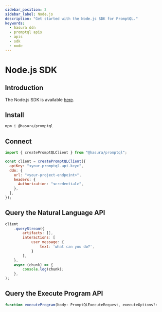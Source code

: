 ```yaml
---
sidebar_position: 2
sidebar_label: Node.js
description: "Get started with the Node.js SDK for PromptQL."
keywords:
  - hasura ddn
  - promptql apis
  - apis
  - sdk
  - node
---
```


# Node.js SDK

## Introduction

The Node.js SDK is available [here](https://www.npmjs.com/package/@hasura/promptql).

## Install

```sh title="The SDK can be installed using npm:"
npm i @hasura/promptql
```

## Connect

```js title="You'll connect to an instnace by creating a client:"
import { createPromptQLClient } from "@hasura/promptql";

const client = createPromptQLClient({
  apiKey: "<your-promptql-api-key>",
  ddn: {
    url: "<your-project-endpoint>",
    headers: {
      Authorization: "<credential>",
    },
  },
});
```

## Query the Natural Language API

```js title="Then, use your client to query the Natural Language API:"
client
    .queryStream({
        artifacts: [],
        interactions: [
            user_message: {
                text: 'what can you do?',
            }
        ],
    },
    async (chunk) => {
        console.log(chunk);
    },
);
```

## Query the Execute Program API

```ts title="Or, the Exceute Program API:"
function executeProgram(body: PromptQLExecuteRequest, executeOptions?: FetchOptions) Promise<PromptQlExecutionResult>;
```
